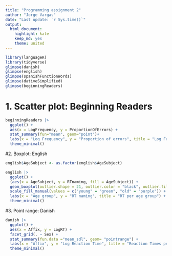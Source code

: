 ```yaml
---
title: "Programming assignment 2"  
author: "Jorge Vargas"  
date: "Last update: `r Sys.time()`"  
output:  
  html_document:  
    highlight: kate  
    keep_md: yes  
    theme: united
---
```


```r
library(languageR)
library(tidyverse)
glimpse(danish)  
glimpse(english)
glimpse(spanishFunctionWords)
glimpse(dativeSimplified)
glimpse(beginningReaders)
```


# 1. Scatter plot: Beginning Readers

```r
beginningReaders |>
  ggplot() +
  aes(x = LogFrequency, y = ProportionOfErrors) +  
  stat_summary(fun="mean", geom="point")+
  labs(x = "Log Frequency", y = "Proportion of errors", title = "Log Frequency and proportion of errors") + 
  theme_minimal()  

```


#2. Boxplot: English


```r
english$AgeSubject <- as.factor(english$AgeSubject)
```

```r
english |>  
  ggplot() +  
  (aes(x = AgeSubject, y = RTnaming, fill = AgeSubject)) +  
  geom_boxplot(outlier.shape = 21, outlier.color = "black", outlier.fill = "white") +  
  scale_fill_manual(values = c("young" = "green", "old" = "purple")) +  
  labs(x = "Age group", y = "RT naming", title = "RT per age group") +  
  theme_minimal()
```


#3. Point range: Danish
```r
danish |>
  ggplot() +
  aes(x = Affix, y = LogRT) + 
  facet_grid(. ~ Sex) +
  stat_summary(fun.data ="mean_sdl", geom= "pointrange") +  
  labs(x = "Affix", y = "Log Reaction Time", title = "Reaction Times per Affix") + 
  theme_minimal()  

```








